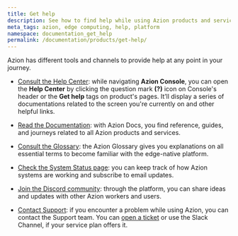 ```yaml
---
title: Get help
description: See how to find help while using Azion products and services.
meta_tags: azion, edge computing, help, platform
namespace: documentation_get_help
permalink: /documentation/products/get-help/
---
```


Azion has different tools and channels to provide help at any point in your journey.

- [Consult the Help Center](/en/documentation/products/guides/getting-to-know-real-time-manager/): while navigating **Azion Console**, you can open the **Help Center** by clicking the question mark **(?)** icon on Console's header or the **Get help** tags on product's pages. It’ll display a series of documentations related to the screen you're currently on and other helpful links.

- [Read the Documentation](/en/documentation/): with Azion Docs, you find reference, guides, and journeys related to all Azion products and services.

- [Consult the Glossary](/en/documentation/products/azion-glossary/): the Azion Glossary gives you explanations on all essential terms to become familiar with the edge-native platform.

- [Check the System Status page](https://status.azion.com/): you can keep track of how Azion systems are working and subscribe to email updates.

- [Join the Discord community](https://discord.com/invite/Yp9N7RMVZy): through the platform, you can share ideas and updates with other Azion workers and users.

- [Contact Support](/en/documentation/services/support/#service-channels): if you encounter a problem while using Azion, you can contact the Support team. You can [open a ticket](/en/documentation/products/guides/open-tickets/) or use the Slack Channel, if your service plan offers it.




